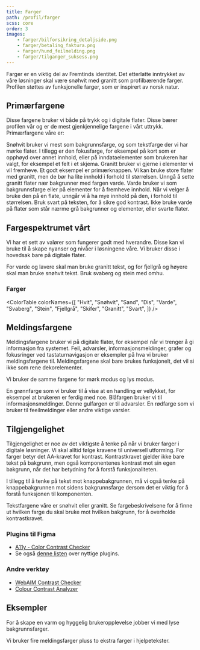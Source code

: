 ```yaml
---
title: Farger
path: /profil/farger
scss: core
order: 3
images:
    - farger/bilforsikring_detaljside.png
    - farger/betaling_faktura.png
    - farger/hund_feilmelding.png
    - farger/tilganger_suksess.png
---
```



<Ingress>
    Farger er en viktig del av Fremtinds identitet. Det etterlatte inntrykket av våre løsninger skal være snøhvit med
    granitt som profilbærende farger. Profilen støttes av funksjonelle farger, som er inspirert av norsk natur.
</Ingress>

## Primærfargene

Disse fargene bruker vi både på trykk og i digitale flater. Disse bærer profilen vår og er de mest gjenkjennelige fargene i vårt uttrykk. Primærfargene våre er:

<PrimaryColor title="Snøhvit" colorVariable="snohvit" cmyk="0 0 0 0">
    Snøhvit bruker vi mest som bakgrunnsfarge, og som tekstfarge der vi har mørke flater. I tillegg er den fokusfarge,
    for eksempel på kort som er opphøyd over annet innhold, eller på inndataelementer som brukeren har valgt, for
    eksempel et felt i et skjema.
</PrimaryColor>

<PrimaryColor title="Granitt" colorVariable="granitt" cmyk="15 15 15 100" pantone="Pantone Black U">
    Granitt bruker vi gjerne i elementer vi vil fremheve. Et godt eksempel er primærknappen. Vi kan bruke store flater
    med granitt, men de bør ha lite innhold i forhold til størrelsen. Unngå å sette granitt flater nær bakgrunner med
    fargen varde.
</PrimaryColor>

<PrimaryColor title="Varde" colorVariable="varde" cmyk="12 13 19 0">
    Varde bruker vi som bakgrunnsfarge eller på elementer for å fremheve innhold. Når vi velger å bruke den på en flate,
    unngår vi å ha mye innhold på den, i forhold til størrelsen. Bruk svart på teksten, for å sikre god kontrast. Ikke
    bruke varde på flater som står nærme grå bakgrunner og elementer, eller svarte flater.
</PrimaryColor>

## Fargespektrumet vårt

Vi har et sett av valører som fungerer godt med hverandre. Disse kan vi bruke til å skape nyanser og nivåer i løsningene våre. Vi bruker disse i hovedsak bare på digitale flater.

For varde og lavere skal man bruke granitt tekst, og for fjellgrå og høyere skal man bruke snøhvit tekst. Bruk svaberg og stein med omhu.

### Farger

<ColorTable
    colorNames={[
        "Hvit",
        "Snøhvit",
        "Sand",
        "Dis",
        "Varde",
        "Svaberg",
        "Stein",
        "Fjellgrå",
        "Skifer",
        "Granitt",
        "Svart",
    ]}
/>

## Meldingsfargene

Meldingsfargene bruker vi på digitale flater, for eksempel når vi trenger å gi informasjon fra systemet. Feil, advarsler, informasjonsmeldinger, grafer og fokusringer ved tastaturnavigasjon er eksempler på hva vi bruker meldingsfargene til. Meldingsfargene skal bare brukes funksjonelt, det vil si ikke som rene dekorelementer.

Vi bruker de samme fargene for mørk modus og lys modus.

<PrimaryColor title="Suksessfarge" colorVariable="suksess">
    En grønnfarge som vi bruker til å vise at en handling er vellykket, for eksempel at brukeren er ferdig med noe.
</PrimaryColor>

<PrimaryColor title="Infofarge" colorVariable="info">
    Blåfargen bruker vi til informasjonsmeldinger.
</PrimaryColor>

<PrimaryColor title="Advarselsfarge" colorVariable="advarsel">
    Denne gulfargen er til advarsler.
</PrimaryColor>

<PrimaryColor title="Feilfarge" colorVariable="feil" className="jkl-spacing-2xl--bottom">
    En rødfarge som vi bruker til feeilmeldinger eller andre viktige varsler.
</PrimaryColor>

## Tilgjengelighet

Tilgjengelighet er noe av det viktigste å tenke på når vi bruker farger i digitale løsninger. Vi skal alltid følge kravene til universell utforming. For farger betyr det AA-kravet for kontrast. Kontrastkravet gjelder ikke bare tekst på bakgrunn, men også komponentenes kontrast mot sin egen bakgrunn, når det har betydning for å forstå funksjonaliteten.

I tillegg til å tenke på tekst mot knappebakgrunnen, må vi også tenke på knappebakgrunnen mot sidens bakgrunnsfarge dersom det er viktig for å forstå funksjonen til komponenten.

Tekstfargene våre er snøhvit eller granitt. Se fargebeskrivelsene for å finne ut hvilken farge du skal bruke mot hvilken bakgrunn, for å overholde kontrastkravet.

### Plugins til Figma

-   [A11y - Color Contrast Checker](https://www.figma.com/community/plugin/733159460536249875/A11y---Color-Contrast-Checker)
-   Se også [denne listen](https://www.figma.com/blog/design-for-everyone-with-these-accessibility-focused-plugins/) over nyttige plugins.

### Andre verktøy

-   [WebAIM Contrast Checker](https://webaim.org/resources/contrastchecker/)
-   [Colour Contrast Analyzer](https://developer.paciellogroup.com/resources/contrastanalyser/)

## Eksempler

For å skape en varm og hyggelig brukeropplevelse jobber vi med lyse bakgrunnsfarger.

<Grid className="jkl-spacing-xl--bottom">
    <PortalImage alt="Skjermbilde av en detaljside for en bilforsikring" src={props.images[0]} />
    <PortalImage alt="Skjermbilde av en fakturaoversikt med detaljvisning for en faktura" src={props.images[1]} />
</Grid>

Vi bruker fire meldingsfarger pluss to ekstra farger i hjelpetekster.

<Grid className="jkl-spacing-xl--bottom">
    <PortalImage
        alt="Skjermbilde av et skjema for kjøp av hundeforsikring med en valideringsfeil"
        src={props.images[2]}
    />
    <PortalImage
        alt="Skjermbilde av et skjema for tilgangsstyring med en beskjed om at en endring var vellykket"
        src={props.images[3]}
    />
</Grid>
